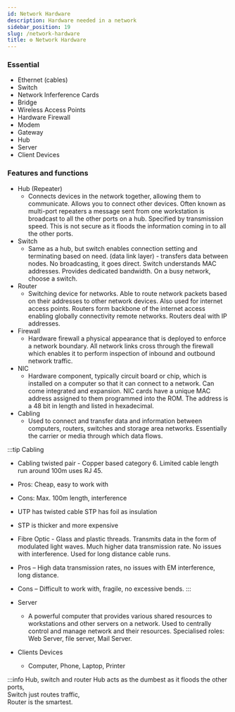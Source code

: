 ```yaml
---
id: Network Hardware
description: Hardware needed in a network
sidebar_position: 19
slug: /network-hardware
title: ⚙️ Network Hardware
---
```



### Essential
- Ethernet (cables)
- Switch
- Network Inferference Cards
- Bridge
- Wireless Access Points
- Hardware Firewall
- Modem
- Gateway
- Hub
- Server
- Client Devices

### Features and functions
- Hub (Repeater)
    - Connects devices in the network together, allowing them to communicate. Allows you to connect other devices. Often known as multi-port repeaters a message sent from one workstation is broadcast to all the other ports on a hub. Specified by transmission speed. This is not secure as it floods the information coming in to all the other ports. 
- Switch
    - Same as a hub, but switch enables connection setting and terminating based on need. (data link layer) - transfers data between nodes. No broadcasting, it goes direct. Switch understands MAC addresses. Provides dedicated bandwidth. On a busy network, choose a switch. 
- Router
    - Switching device for networks. Able to route network packets based on their addresses to other network devices. Also used for internet access points. Routers form backbone of the internet access enabling globally connectivity remote networks. Routers deal with IP addresses. 
- Firewall
    - Hardware firewall a physical appearance that is deployed to enforce a network boundary. All network links cross through the firewall which enables it to perform inspection of inbound and outbound network traffic.
- NIC
    - Hardware component, typically circuit board or chip, which is installed on a computer so that it can connect to a network. Can come integrated and expansion. NIC cards have a unique MAC address assigned to them programmed into the ROM. The address is a 48 bit in length and listed in hexadecimal.
- Cabling
    - Used to connect and transfer data and information between computers, routers, switches and storage area networks. Essentially the carrier or media through which data flows. 

:::tip Cabling
- Cabling twisted pair - Copper based category 6. Limited cable length run around 100m uses RJ 45.
- Pros: Cheap, easy to work with 
- Cons: Max. 100m length, interference 
- UTP has twisted cable STP has foil as insulation
- STP is thicker and more expensive
- Fibre Optic - Glass and plastic threads. Transmits data in the form of modulated light waves. Much higher data transmission rate. No issues with interference. Used for long distance cable runs. 
- Pros – High data transmission rates, no issues with EM interference, long distance.
- Cons – Difficult to work with, fragile, no excessive bends.
:::

- Server
    - A powerful computer that provides various shared resources to workstations and other servers on a network. Used to centrally control and manage network and their resources. Specialised roles: Web Server, file server, Mail Server.
- Clients Devices
    - Computer, Phone, Laptop, Printer

:::info Hub, switch and router
Hub acts as the dumbest as it floods the other ports, <br />
Switch just routes traffic, <br />
Router is the smartest. <br />

